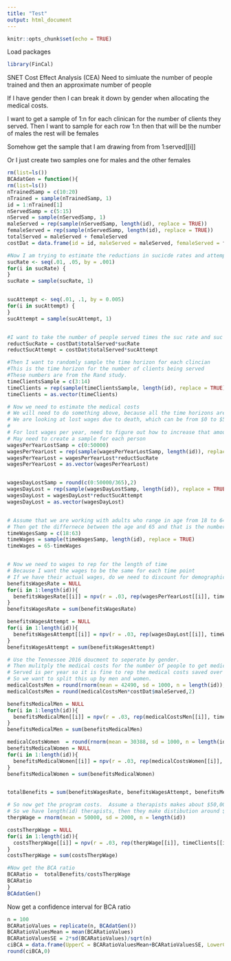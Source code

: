 ```yaml
---
title: "Test"
output: html_document
---
```


```r
knitr::opts_chunk$set(echo = TRUE)
```
Load packages
```r
library(FinCal)
```
SNET Cost Effect Analysis (CEA)
Need to simluate the number of people trained and then an approximate number of people 

If I have gender then I can break it down by gender when allocating the medical costs.

I want to get a sample of 1:n for each clinican for the number of clients they served.  Then I want to sample for each row 1:n then that will be the number of males the rest will be females

Somehow get the sample that I am drawing from from 1:served[[i]]

Or I just create two samples one for males and the other females
```r
rm(list=ls())
BCAdatGen = function(){
rm(list=ls())
nTrainedSamp = c(10:20)
nTrained = sample(nTrainedSamp, 1) 
id = 1:nTrained[1]
nServedSamp = c(5:15)
nServed = sample(nServedSamp, 1)
maleServed = rep(sample(nServedSamp, length(id), replace = TRUE))
femaleServed = rep(sample(nServedSamp, length(id), replace = TRUE))
totalServed = maleServed + femaleServed
costDat = data.frame(id = id, maleServed = maleServed, femaleServed = femaleServed, totalServed)

#Now I am trying to estimate the reductions in sucicde rates and attempts.  Just go with 1% for rates and 5% for attempts and sample them from a uniform distribution.
sucRate <- seq(.01, .05, by = .001) 
for(i in sucRate) { 
} 
sucRate = sample(sucRate, 1)


sucAttempt <- seq(.01, .1, by = 0.005) 
for(i in sucAttempt) { 
} 
sucAttempt = sample(sucAttempt, 1)


#I want to take the number of people served times the suc rate and suc attempt and those will be my reductions.
reductSucRate = costDat$totalServed*sucRate
reductSucAttempt = costDat$totalServed*sucAttempt

#Then I want to randomly sample the time horizon for each clincian
#This is the time horizon for the number of clients being served
#These numbers are from the Rand study.
timeClientsSample = c(3:14)
timeClients = rep(sample(timeClientsSample, length(id), replace = TRUE))
timeClients = as.vector(timeClients)

# Now we need to estimate the medical costs 
# We will need to do something above, because all the time horizons are different.
# We are looking at lost wages due to death, which can be from $0 to $50000 and lost wages for attempt which is one day of the year so $0 to $50000 / 365.   
# 
# For lost wages per year, need to figure out how to increase that amount over time.
# May need to create a sample for each person
wagesPerYearLostSamp = c(0:50000)
wagesPerYearLost = rep(sample(wagesPerYearLostSamp, length(id)), replace = TRUE)
wagesPerYearLost = wagesPerYearLost*reductSucRate
wagesPerYearLost = as.vector(wagesPerYearLost)


wagesDayLostSamp = round(c(0:50000/365),2)
wagesDayLost = rep(sample(wagesDayLostSamp, length(id)), replace = TRUE)
wagesDayLost = wagesDayLost*reductSucAttempt
wagesDayLost = as.vector(wagesDayLost)


# Assume that we are working with adults who range in age from 18 to 64, not 65 because that can produce zeros.  
# Then get the differnece between the age and 65 and that is the number years for the lost wages
timeWagesSamp = c(18:63)
timeWages = sample(timeWagesSamp, length(id), replace = TRUE)
timeWages = 65-timeWages


# Now we need to wages to rep for the length of time 
# Because I want the wages to be the same for each time point
# If we have their actual wages, do we need to discount for demographics and or add in an unemployment factor?
benefitsWagesRate = NULL
for(i in 1:length(id)){
  benefitsWagesRate[[i]] = npv(r = .03, rep(wagesPerYearLost[[i]], timeWages[[i]]))
}
benefitsWagesRate = sum(benefitsWagesRate)

benefitsWagesAttempt = NULL
for(i in 1:length(id)){
  benefitsWagesAttempt[[i]] = npv(r = .03, rep(wagesDayLost[[i]], timeWages[[i]]))
}
benefitsWagesAttempt = sum(benefitsWagesAttempt)

# Use the Tennessee 2016 doucment to seperate by gender.   
# Then mulitply the medical costs for the number of people to get medical costs savings per therapist.  I think we just get the medical costs for attempt and assume 
# Served is per year so it is fine to rep the medical costs saved over the years the client is working.
# So we want to split this up by men and women.  
medicalCostsMen = round(rnorm(mean = 42490, sd = 1000, n = length(id)),2)
medicalCostsMen = round(medicalCostsMen*costDat$maleServed,2)

benefitsMedicalMen = NULL
for(i in 1:length(id)){
  benefitsMedicalMen[[i]] = npv(r = .03, rep(medicalCostsMen[[i]], timeClients[[i]]))
}
benefitsMedicalMen = sum(benefitsMedicalMen)

medicalCostsWomen  = round(rnorm(mean = 30388, sd = 1000, n = length(id)),2)
benefitsMedicalWomen = NULL
for(i in 1:length(id)){
  benefitsMedicalWomen[[i]] = npv(r = .03, rep(medicalCostsWomen[[i]], timeClients[[i]]))
}
benefitsMedicalWomen = sum(benefitsMedicalWomen)


totalBenefits = sum(benefitsWagesRate, benefitsWagesAttempt, benefitsMedicalWomen, benefitsMedicalMen)

# So now get the program costs.  Assume a therapists makes about $50,000
# So we have length(id) therapists, then they make distibution around $50,000 for timeClient
therpWage = rnorm(mean = 50000, sd = 2000, n = length(id))

costsTherpWage = NULL
for(i in 1:length(id)){
  costsTherpWage[[i]] = npv(r = .03, rep(therpWage[[i]], timeClients[[i]]))
}
costsTherpWage = sum(costsTherpWage)

#Now get the BCA ratio 
BCARatio =  totalBenefits/costsTherpWage
BCARatio
}
BCAdatGen()
```
Now get a confidence interval for BCA ratio
```r
n = 100
BCARatioValues = replicate(n, BCAdatGen())
BCARatioValuesMean = mean(BCARatioValues)
BCARatioValuesSE = 2*sd(BCARatioValues)/sqrt(n)
ciBCA = data.frame(UpperC = BCARatioValuesMean+BCARatioValuesSE, LowerC = BCARatioValuesMean-BCARatioValuesSE)
round(ciBCA,0)
```









